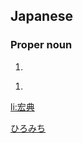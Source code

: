 ==Japanese==
{{ja-kanjitab|宏|典}}

===Proper noun===
{{ja-pos|proper|ひろみち}}

# {{given name|male|lang=ja}}

{{ja-pos|proper|ひろのり}}

# {{given name|male|lang=ja}}

[[Category:Japanese male given names|ひろみち]]

[[li:宏典]]